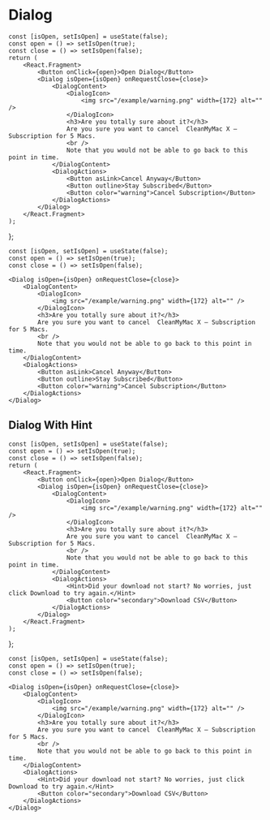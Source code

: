 
# Dialog

    const [isOpen, setIsOpen] = useState(false);
    const open = () => setIsOpen(true);
    const close = () => setIsOpen(false);
    return (
        <React.Fragment>
            <Button onClick={open}>Open Dialog</Button>
            <Dialog isOpen={isOpen} onRequestClose={close}>
                <DialogContent>
                    <DialogIcon>
                        <img src="/example/warning.png" width={172} alt="" />
                    </DialogIcon>
                    <h3>Are you totally sure about it?</h3>
                    Are you sure you want to cancel  CleanMyMac X – Subscription for 5 Macs.
                    <br />
                    Note that you would not be able to go back to this point in time.
                </DialogContent>
                <DialogActions>
                    <Button asLink>Cancel Anyway</Button>
                    <Button outline>Stay Subscribed</Button>
                    <Button color="warning">Cancel Subscription</Button>
                </DialogActions>
            </Dialog>
        </React.Fragment>
    );
};

<Example />

```
const [isOpen, setIsOpen] = useState(false);
const open = () => setIsOpen(true);
const close = () => setIsOpen(false);

<Dialog isOpen={isOpen} onRequestClose={close}>
    <DialogContent>
        <DialogIcon>
            <img src="/example/warning.png" width={172} alt="" />
        </DialogIcon>
        <h3>Are you totally sure about it?</h3>
        Are you sure you want to cancel  CleanMyMac X – Subscription for 5 Macs.
        <br />
        Note that you would not be able to go back to this point in time.
    </DialogContent>
    <DialogActions>
        <Button asLink>Cancel Anyway</Button>
        <Button outline>Stay Subscribed</Button>
        <Button color="warning">Cancel Subscription</Button>
    </DialogActions>
</Dialog>
```

## Dialog With Hint

    const [isOpen, setIsOpen] = useState(false);
    const open = () => setIsOpen(true);
    const close = () => setIsOpen(false);
    return (
        <React.Fragment>
            <Button onClick={open}>Open Dialog</Button>
            <Dialog isOpen={isOpen} onRequestClose={close}>
                <DialogContent>
                    <DialogIcon>
                        <img src="/example/warning.png" width={172} alt="" />
                    </DialogIcon>
                    <h3>Are you totally sure about it?</h3>
                    Are you sure you want to cancel  CleanMyMac X – Subscription for 5 Macs.
                    <br />
                    Note that you would not be able to go back to this point in time.
                </DialogContent>
                <DialogActions>
                    <Hint>Did your download not start? No worries, just click Download to try again.</Hint>
                    <Button color="secondary">Download CSV</Button>
                </DialogActions>
            </Dialog>
        </React.Fragment>
    );
};

<ExampleWithHint />

```
const [isOpen, setIsOpen] = useState(false);
const open = () => setIsOpen(true);
const close = () => setIsOpen(false);

<Dialog isOpen={isOpen} onRequestClose={close}>
    <DialogContent>
        <DialogIcon>
            <img src="/example/warning.png" width={172} alt="" />
        </DialogIcon>
        <h3>Are you totally sure about it?</h3>
        Are you sure you want to cancel  CleanMyMac X – Subscription for 5 Macs.
        <br />
        Note that you would not be able to go back to this point in time.
    </DialogContent>
    <DialogActions>
        <Hint>Did your download not start? No worries, just click Download to try again.</Hint>
        <Button color="secondary">Download CSV</Button>
    </DialogActions>
</Dialog>
```

